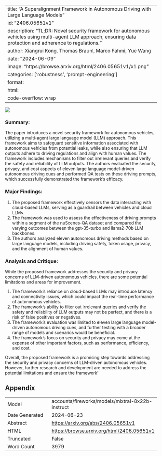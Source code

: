 
---
title: "A Superalignment Framework in Autonomous Driving with Large Language Models"
id: "2406.05651v1"
description: "TL;DR: Novel security framework for autonomous vehicles using multi-agent LLM approach, ensuring data protection and adherence to regulations."
author: Xiangrui Kong, Thomas Braunl, Marco Fahmi, Yue Wang
date: "2024-06-09"
image: "https://browse.arxiv.org/html/2406.05651v1/x1.png"
categories: ['robustness', 'prompt-engineering']
format:
  html:
    code-overflow: wrap
---

![](https://browse.arxiv.org/html/2406.05651v1/x1.png)

### Summary:

The paper introduces a novel security framework for autonomous vehicles, utilizing a multi-agent large language model (LLM) approach. This framework aims to safeguard sensitive information associated with autonomous vehicles from potential leaks, while also ensuring that LLM outputs adhere to driving regulations and align with human values. The framework includes mechanisms to filter out irrelevant queries and verify the safety and reliability of LLM outputs. The authors evaluated the security, privacy, and cost aspects of eleven large language model-driven autonomous driving cues and performed QA tests on these driving prompts, which successfully demonstrated the framework’s efficacy.

### Major Findings:

1. The proposed framework effectively censors the data interacting with cloud-based LLMs, serving as a guardrail between vehicles and cloud LLMs.
2. The framework was used to assess the effectiveness of driving prompts within a segment of the nuScenes-QA dataset and compared the varying outcomes between the gpt-35-turbo and llama2-70b LLM backbones.
3. The authors analyzed eleven autonomous driving methods based on large language models, including driving safety, token usage, privacy, and the alignment of human values.

### Analysis and Critique:

While the proposed framework addresses the security and privacy concerns of LLM-driven autonomous vehicles, there are some potential limitations and areas for improvement.

1. The framework's reliance on cloud-based LLMs may introduce latency and connectivity issues, which could impact the real-time performance of autonomous vehicles.
2. The framework's ability to filter out irrelevant queries and verify the safety and reliability of LLM outputs may not be perfect, and there is a risk of false positives or negatives.
3. The framework's evaluation was limited to eleven large language model-driven autonomous driving cues, and further testing with a broader range of models and scenarios would be beneficial.
4. The framework's focus on security and privacy may come at the expense of other important factors, such as performance, efficiency, and cost.

Overall, the proposed framework is a promising step towards addressing the security and privacy concerns of LLM-driven autonomous vehicles. However, further research and development are needed to address the potential limitations and ensure the framework'

## Appendix

|          |          |
|----------|----------|
| Model     | accounts/fireworks/models/mixtral-8x22b-instruct       |
| Date Generated     | 2024-06-23       |
| Abstract | [https://arxiv.org/abs/2406.05651v1](https://arxiv.org/abs/2406.05651v1)        |
| HTML     | [https://browse.arxiv.org/html/2406.05651v1](https://browse.arxiv.org/html/2406.05651v1)       |
| Truncated       | False       |
| Word Count       | 3979       |